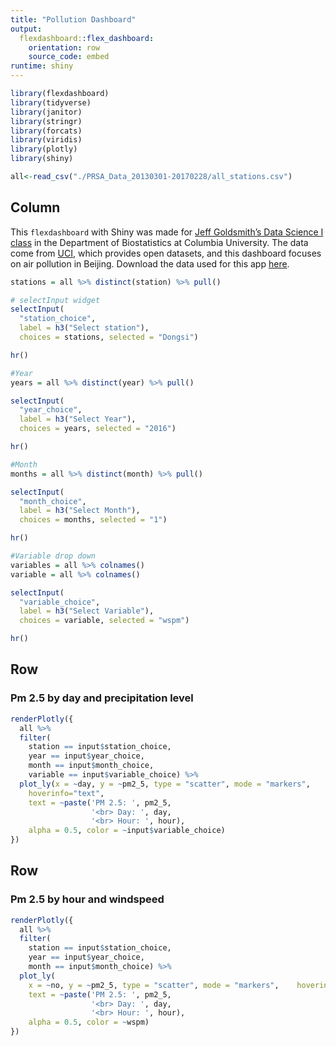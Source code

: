 ```yaml
---
title: "Pollution Dashboard"
output: 
  flexdashboard::flex_dashboard:
    orientation: row
    source_code: embed
runtime: shiny
---
```


```r
library(flexdashboard)
library(tidyverse)
library(janitor)
library(stringr)
library(forcats)
library(viridis)
library(plotly)
library(shiny)
```

```r
all<-read_csv("./PRSA_Data_20130301-20170228/all_stations.csv")
```

Column {.sidebar}
-----------------------------------------------------------------------
This `flexdashboard` with Shiny was made for [Jeff Goldsmith's Data Science I class](http://jeffgoldsmith.com/DSI/index.html) in the Department of Biostatistics at Columbia University. The data come from [UCI](http://archive.ics.uci.edu/ml/index.php), which provides open datasets, and this dashboard focuses on air pollution in Beijing. Download the data used for this app [here](http://archive.ics.uci.edu/ml/datasets/Beijing+Multi-Site+Air-Quality+Data).

```r
stations = all %>% distinct(station) %>% pull()

# selectInput widget
selectInput(
  "station_choice", 
  label = h3("Select station"),
  choices = stations, selected = "Dongsi")

hr()

```

```r
#Year
years = all %>% distinct(year) %>% pull()

selectInput(
  "year_choice", 
  label = h3("Select Year"),
  choices = years, selected = "2016")

hr()

```

```r
#Month
months = all %>% distinct(month) %>% pull()

selectInput(
  "month_choice", 
  label = h3("Select Month"),
  choices = months, selected = "1")

hr()
```

```r
#Variable drop down
variables = all %>% colnames()
variable = all %>% colnames()

selectInput(
  "variable_choice", 
  label = h3("Select Variable"),
  choices = variable, selected = "wspm")

hr()

```



Row 
-----------------------------------------------------------------------

### Pm 2.5 by day and precipitation level

```r
renderPlotly({
  all %>%
  filter(
    station == input$station_choice,
    year == input$year_choice,
    month == input$month_choice,
    variable == input$variable_choice) %>%
  plot_ly(x = ~day, y = ~pm2_5, type = "scatter", mode = "markers", 
    hoverinfo="text", 
    text = ~paste('PM 2.5: ', pm2_5,
                  '<br> Day: ', day,
                  '<br> Hour: ', hour),
    alpha = 0.5, color = ~input$variable_choice)
})

```

Row {.tabset .tabset-fade } 
-----------------------------------------------------------------------

### Pm 2.5 by hour and windspeed

```r
renderPlotly({
  all %>%
  filter(
    station == input$station_choice,
    year == input$year_choice,
    month == input$month_choice) %>%
  plot_ly(
    x = ~no, y = ~pm2_5, type = "scatter", mode = "markers",    hoverinfo="text", 
    text = ~paste('PM 2.5: ', pm2_5,
                  '<br> Day: ', day,
                  '<br> Hour: ', hour),
    alpha = 0.5, color = ~wspm)
})
```
